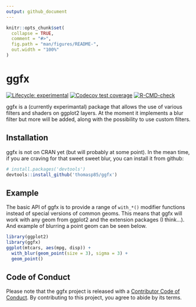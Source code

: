 ```yaml
---
output: github_document
---
```


<!-- README.md is generated from README.Rmd. Please edit that file -->

```r
knitr::opts_chunk$set(
  collapse = TRUE,
  comment = "#>",
  fig.path = "man/figures/README-",
  out.width = "100%"
)
```

# ggfx

<!-- badges: start -->
[![Lifecycle: experimental](https://img.shields.io/badge/lifecycle-experimental-orange.svg)](https://lifecycle.r-lib.org/articles/stages.html#experimental)
[![Codecov test coverage](https://codecov.io/gh/thomasp85/ggfx/branch/master/graph/badge.svg)](https://codecov.io/gh/thomasp85/ggfx?branch=master)
[![R-CMD-check](https://github.com/thomasp85/ggfx/workflows/R-CMD-check/badge.svg)](https://github.com/thomasp85/ggfx/actions)
<!-- badges: end -->

ggfx is a (currently experimantal) package that allows the use of various 
filters and shaders on ggplot2 layers. At the moment it implements a blur filter
but more will be added, along with the possibility to use custom filters.

## Installation
ggfx is not on CRAN yet (but will probably at some point). In the mean time, if
you are craving for that sweet sweet blur, you can install it from github:

``` r
# install.packages('devtools')
devtools::install_github('thomasp85/ggfx')
```

## Example
The basic API of ggfx is to provide a range of `with_*()` modifier functions 
instead of special versions of common geoms. This means that ggfx will work with
any geom from ggplot2 and the extension packages (I think...). And example of
blurring a point geom can be seen below.

```r
library(ggplot2)
library(ggfx)
ggplot(mtcars, aes(mpg, disp)) + 
  with_blur(geom_point(size = 3), sigma = 3) + 
  geom_point()
```

## Code of Conduct
Please note that the ggfx project is released with a [Contributor Code of Conduct](https://contributor-covenant.org/version/1/0/0/). By contributing to this project, you agree to abide by its terms.
